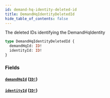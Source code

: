 ```yaml
---
id: demand-hq-identity-deleted-id
title: DemandHqIdentityDeletedId
hide_table_of_contents: false
---
```



The deleted IDs identifying the DemandHqIdentity

```graphql
type DemandHqIdentityDeletedId {
  demandHqId: ID!
  identityId: ID!
}
```


### Fields

#### [`demandHqId`](#) ([`ID!`](/demand/api/graphql-admin/reference/scalars/id))




#### [`identityId`](#) ([`ID!`](/demand/api/graphql-admin/reference/scalars/id))






